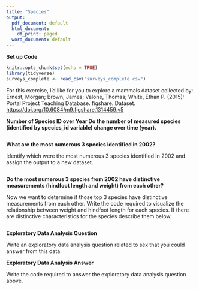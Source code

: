 ```yaml
---
title: "Species"
output:
  pdf_document: default
  html_document:
    df_print: paged
  word_document: default
---
```


**Set up Code**

```r
knitr::opts_chunk$set(echo = TRUE)
library(tidyverse)
surveys_complete <- read_csv("surveys_complete.csv")
```

For this exercise, I'd like for you to explore a mammals dataset collected by: Ernest, Morgan; Brown, James; Valone, Thomas; White, Ethan P. (2015): Portal Project Teaching Database. figshare. Dataset. <https://doi.org/10.6084/m9.figshare.1314459.v5>

**Number of Species ID over Year Do the number of measured species (identified by species_id variable) change over time (year).**

```r

```

**What are the most numerous 3 species identified in 2002?**

Identify which were the most numerous 3 species identified in 2002 and assign the output to a new dataset.

```r

```

**Do the most numerous 3 species from 2002 have distinctive measurements (hindfoot length and weight) from each other?**

Now we want to determine if those top 3 species have distinctive measurements from each other. Write the code required to visualize the relationship between weight and hindfoot length for each species. If there are distinctive characteristics for the species describe them below.

```r

```

**Exploratory Data Analysis Question**

Write an exploratory data analysis question related to sex that you could answer from this data.

**Exploratory Data Analysis Answer**

Write the code required to answer the exploratory data analysis question above.

```r

```
